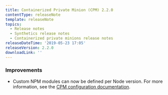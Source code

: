 ```yaml
---
title: Containerized Private Minion (CPM) 2.2.0
contentType: releaseNote
template: releaseNote
topics:
  - Release notes
  - Synthetics release notes
  - Containerized private minions release notes
releaseDateTime: '2019-05-23 17:05'
releaseVersion: 2.2.0
downloadLink: ''
---
```


### Improvements

* Custom NPM modules can now be defined per Node version. For more information, see the [CPM configuration documentation](https://docs.newrelic.com/docs/synthetics/new-relic-synthetics/private-locations/containerized-private-minion-cpm-configuration).
